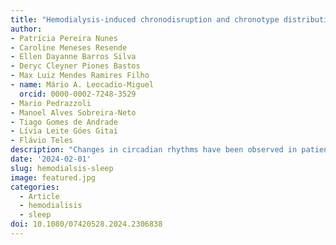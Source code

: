 ```yaml
---
title: "Hemodialysis-induced chronodisruption and chronotype distribution in patients with chronic kidney disease"
author: 
- Patrícia Pereira Nunes
- Caroline Meneses Resende
- Ellen Dayanne Barros Silva
- Deryc Cleyner Piones Bastos
- Max Luiz Mendes Ramires Filho
- name: Mário A. Leocadio-Miguel
  orcid: 0000-0002-7248-3529
- Mario Pedrazzoli
- Manoel Alves Sobreira-Neto
- Tiago Gomes de Andrade
- Lívia Leite Góes Gitaí
- Flávio Teles
description: "Changes in circadian rhythms have been observed in patients with chronic kidney disease (CKD), and evidence suggests that these changes can have a negative impact on health. This study aimed to investigate the existence of hemodialysis-induced chronodisruption, the chronotype distribution, and their association with sleep quality and quality of life (QoL). This was a cross-sectional study that enrolled 165 patients (mean age: 51.1±12.5 y, 60.6% male) undergoing hemodialysis from three local units. The following instruments were used: the Morning-Eveningness Questionnaire (MEQ); a modified version of the Munich Chronotype Questionnaire (MCQT) to estimate hemodialysis-induced chronodisruption (HIC); the Kidney Disease QoL Short Form (KDQOL-SF); the Epworth Sleepiness Scale (ESS); the Pittsburgh Sleep Quality Index (PSQI) and the 10–Cognitive Screener (10-CS). HIC was present in 40.6% of CKD patients. Morning chronotype was prevalent in CKD patients (69%) compared to evening-type (17.1%) and significantly different from a paired sample from the general population (p<0.001). HIC and chronotype were associated with different domains of QoL but not with sleep quality. This study suggests that there is a HIC and that morning chronotype is associated with CKD patients undergoing hemodialysis, with implications for QoL."
date: '2024-02-01'
slug: hemodialsis-sleep
image: featured.jpg
categories:
  - Article
  - hemodialisis
  - sleep
doi: 10.1080/07420528.2024.2306838
---
```


